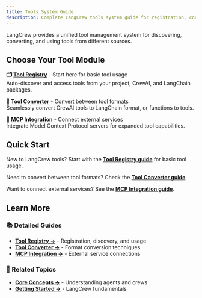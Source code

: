 ```yaml
---
title: Tools System Guide
description: Complete LangCrew tools system guide for registration, conversion, and management
---
```



LangCrew provides a unified tool management system for discovering, converting, and using tools from different sources.

## Choose Your Tool Module

**🗂️ [Tool Registry](/guides/tools/tool-registry)** - Start here for basic tool usage  
Auto-discover and access tools from your project, CrewAI, and LangChain packages.

**🔄 [Tool Converter](/guides/tools/tool-converter)** - Convert between tool formats  
Seamlessly convert CrewAI tools to LangChain format, or functions to tools.

**🔌 [MCP Integration](/guides/tools/tool-mcp)** - Connect external services  
Integrate Model Context Protocol servers for expanded tool capabilities.

## Quick Start

New to LangCrew tools? Start with the **[Tool Registry guide](/guides/tools/tool-registry)** for basic tool usage.

Need to convert between tool formats? Check the **[Tool Converter guide](/guides/tools/tool-converter)**.

Want to connect external services? See the **[MCP Integration guide](/guides/tools/tool-mcp)**.


## Learn More

### 📚 Detailed Guides

- **[Tool Registry →](/guides/tools/tool-registry)** - Registration, discovery, and usage
- **[Tool Converter →](/guides/tools/tool-converter)** - Format conversion techniques  
- **[MCP Integration →](/guides/tools/tool-mcp)** - External service connections

### 🔗 Related Topics

- **[Core Concepts →](/concepts/)** - Understanding agents and crews
- **[Getting Started →](/guides/introduction/)** - LangCrew fundamentals


